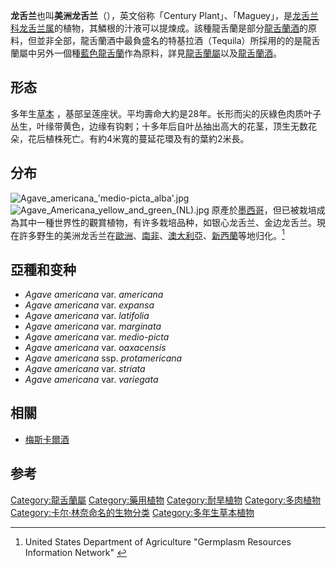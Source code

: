 {{About|龍舌蘭屬龍舌蘭種的一種植物|一種酒|龍舌蘭酒|該酒的原料|龍舌蘭屬|其他意義|龙舌兰 (消歧义)}}
{{Speciesbox
| status =
| status_system =
| image = Agave americana R01.jpg
| image_width = 240px
| genus = Agave
| species = americana
| authority = [[L.|L.]]
}}

'''龙舌兰'''也叫'''美洲龙舌兰'''（{{lang-xm|Agave americana}}），英文俗称「Century Plant」、「Maguey」，是[[龙舌兰科|龙舌兰科]][[龙舌兰属|龙舌兰属]]的植物，其鱗根的汁液可以提煉成{{link-en|龍舌蘭糖漿|Agave nectar}}。該種龍舌蘭是部分[[龍舌蘭酒|龍舌蘭酒]]的原料，但並非全部，龍舌蘭酒中最負盛名的特基拉酒（Tequila）所採用的的是龍舌蘭屬中另外一個種[[藍色龍舌蘭|藍色龍舌蘭]]作為原料，詳見[[龍舌蘭屬|龍舌蘭屬]]以及[[龍舌蘭酒|龍舌蘭酒]]。

== 形态 ==
多年生[[草本|草本]] ，基部呈莲座状。平均壽命大約是28年。长形而尖的灰綠色肉质叶子丛生，叶缘带黄色，边缘有钩剌；十多年后自叶丛抽出高大的花茎，顶生无数花朵，花后植株死亡。有約4米寬的蔓延花環及有的葉約2米長。

== 分布 ==
[[File:Agave_americana_'medio-picta_alba'.jpg|thumb]]
[[File:Agave_Americana_yellow_and_green_(NL).jpg|thumb]]
原產於[[墨西哥|墨西哥]]，但已被栽培成為其中一種世界性的觀賞植物，有许多栽培品种，如银心龙舌兰、金边龙舌兰。現在許多野生的美洲龙舌兰在[[歐洲|歐洲]]、[[南非|南非]]、[[澳大利亞|澳大利亞]]、[[新西蘭|新西蘭]]等地归化。<ref>United States Department of Agriculture "Germplasm Resources Information Network" {{cite web |url=http://www.ars-grin.gov/cgi-bin/npgs/html/taxon.pl?1690 |title=存档副本 |accessdate=2010-01-12 |deadurl=yes |archiveurl=https://web.archive.org/web/20090805233709/http://www.ars-grin.gov/cgi-bin/npgs/html/taxon.pl?1690 |archivedate=2009-08-05 }}</ref>

== 亞種和变种 ==
*''Agave americana'' var. ''americana''
*''Agave americana'' var. ''expansa''
*''Agave americana'' var. ''latifolia''
*''Agave americana'' var. ''marginata''
*''Agave americana'' var. ''medio-picta''
*''Agave americana'' var. ''oaxacensis''
*''Agave americana'' ssp. ''protamericana''
*''Agave americana'' var. ''striata''
*''Agave americana'' var. ''variegata''
{{clear}}

== 相關 ==
*[[梅斯卡爾酒|梅斯卡爾酒]]

== 参考 ==
<references/>
{{Taxonbar|from=Q161115}}

[[Category:龍舌蘭屬|Category:龍舌蘭屬]]
[[Category:藥用植物|Category:藥用植物]]
[[Category:耐旱植物|Category:耐旱植物]]
[[Category:多肉植物|Category:多肉植物]]
[[Category:卡尔·林奈命名的生物分类|Category:卡尔·林奈命名的生物分类]]
[[Category:多年生草本植物|Category:多年生草本植物]]


{{藥用植物小作品}}